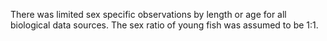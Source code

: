 There was limited sex specific observations by length or age for all biological data sources. The sex ratio of young fish was assumed to be 1:1. 